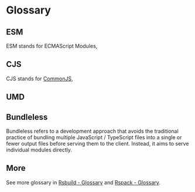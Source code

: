 
# Glossary

## ESM

ESM stands for ECMAScript Modules, <ESM />

## CJS

CJS stands for [CommonJS](https://nodejs.org/api/modules.html#modules-commonjs-modules), <CJS />

## UMD

<UMD />

## Bundleless

Bundleless refers to a development approach that avoids the traditional practice of bundling multiple JavaScript / TypeScript files into a single or fewer output files before serving them to the client. Instead, it aims to serve individual modules directly.

## More

See more glossary in [Rsbuild - Glossary](https://rsbuild.dev/guide/start/glossary) and [Rspack - Glossary](https://rspack.dev/misc/glossary).
